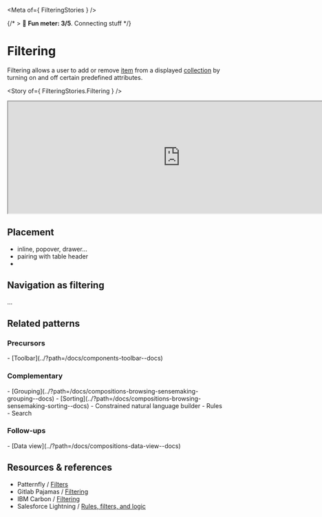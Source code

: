 
<Meta of={ FilteringStories } />

{/* > 🙂 **Fun meter: 3/5**. Connecting stuff */}

# Filtering

Filtering allows a user to add or remove [item](../?path=/docs/concepts-item--docs) from a displayed [collection](../?path=/docs/concepts-collection--docs) by turning on and off certain predefined attributes.

<Story of={ FilteringStories.Filtering } />

<iframe
  src="http://localhost:6006/?path=/story/react-stories_components-filtering--filtering&full=1"
  width="800"
  height="260"
></iframe>

## Placement

- inline, popover, drawer...
- pairing with table header
-

## Navigation as filtering

...

## Related patterns

### Precursors
<div>
- [Toolbar](../?path=/docs/components-toolbar--docs)
</div>

### Complementary
<div>
- [Grouping](../?path=/docs/compositions-browsing-sensemaking-grouping--docs)
- [Sorting](../?path=/docs/compositions-browsing-sensemaking-sorting--docs)
- Constrained natural language builder
- Rules
- Search
</div>

### Follow-ups
<div>
- [Data view](../?path=/docs/compositions-data-view--docs)
</div>

## Resources & references

- Patternfly / [Filters](https://www.patternfly.org/patterns/filters/design-guidelines)
- Gitlab Pajamas / [Filtering](https://design.gitlab.com/patterns/filtering/)
- IBM Carbon / [Filtering](https://carbondesignsystem.com/patterns/filtering/)
- Salesforce Lightning / [Rules, filters, and logic](https://www.lightningdesignsystem.com/2e1ef8501/p/58ff5f-rules-filters-and-logic/)